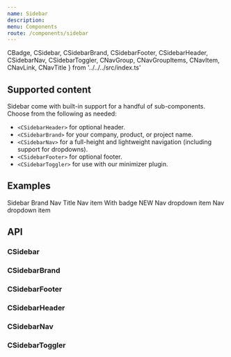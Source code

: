 ```yaml
---
name: Sidebar
description:
menu: Components
route: /components/sidebar
---
```



  CBadge,
  CSidebar, 
  CSidebarBrand, 
  CSidebarFooter, 
  CSidebarHeader, 
  CSidebarNav, 
  CSidebarToggler, 
  CNavGroup, 
  CNavGroupItems, 
  CNavItem, 
  CNavLink, 
  CNavTitle 
} from '../../../src/index.ts'

## Supported content

Sidebar come with built-in support for a handful of sub-components. Choose from the following as needed:

- `<CSidebarHeader>` for optional header.
- `<CSidebarBrand>` for your company, product, or project name.
- `<CSidebarNav>` for a full-height and lightweight navigation (including support for dropdowns).
- `<CSidebarFooter>` for optional footer.
- `<CSidebarToggler>` for use with our minimizer plugin.

## Examples

<Playground>
  <CSidebar>
    <CSidebarBrand>Sidebar Brand</CSidebarBrand>
    <CSidebarNav>
      <CNavTitle>Nav Title</CNavTitle>
      <CNavItem href="#">
        <CIcon customClassName="nav-icon" name="cil-speedometer"/>
        Nav item
      </CNavItem>
      <CNavItem href="#">
          <CIcon customClassName="nav-icon" name="cil-speedometer"/>
          With badge
          <CBadge color="primary ms-auto">NEW</CBadge>
      </CNavItem>
      <CNavGroup toggler="Nav dropdown">
        <CNavItem href="#">
          <CIcon customClassName="nav-icon" name="cil-puzzle"/> Nav dropdown item
        </CNavItem>
        <CNavItem href="#">
          <CIcon customClassName="nav-icon" name="cil-puzzle"/> Nav dropdown item
        </CNavItem>
      </CNavGroup>
    </CSidebarNav>
    <CSidebarToggler/>
  </CSidebar>
</Playground>


## API

### CSidebar

<Props of={CSidebar} />

### CSidebarBrand

<Props of={CSidebarBrand} />

### CSidebarFooter

<Props of={CSidebarFooter} />

### CSidebarHeader

<Props of={CSidebarHeader} />

### CSidebarNav

<Props of={CSidebarNav} />

### CSidebarToggler

<Props of={CSidebarToggler} />

